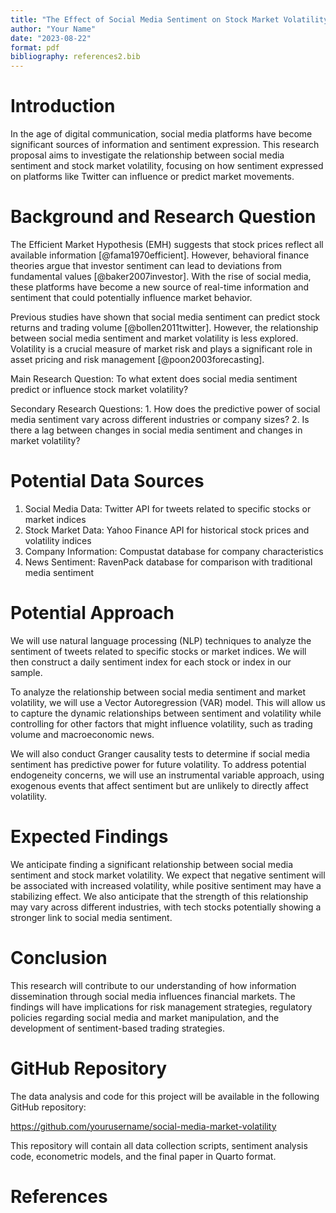 ```yaml
---
title: "The Effect of Social Media Sentiment on Stock Market Volatility"
author: "Your Name"
date: "2023-08-22"
format: pdf
bibliography: references2.bib
---
```


# Introduction

In the age of digital communication, social media platforms have become significant sources of information and sentiment expression. This research proposal aims to investigate the relationship between social media sentiment and stock market volatility, focusing on how sentiment expressed on platforms like Twitter can influence or predict market movements.

# Background and Research Question

The Efficient Market Hypothesis (EMH) suggests that stock prices reflect all available information [@fama1970efficient]. However, behavioral finance theories argue that investor sentiment can lead to deviations from fundamental values [@baker2007investor]. With the rise of social media, these platforms have become a new source of real-time information and sentiment that could potentially influence market behavior.

Previous studies have shown that social media sentiment can predict stock returns and trading volume [@bollen2011twitter]. However, the relationship between social media sentiment and market volatility is less explored. Volatility is a crucial measure of market risk and plays a significant role in asset pricing and risk management [@poon2003forecasting].

Main Research Question: To what extent does social media sentiment predict or influence stock market volatility?

Secondary Research Questions:
1. How does the predictive power of social media sentiment vary across different industries or company sizes?
2. Is there a lag between changes in social media sentiment and changes in market volatility?

# Potential Data Sources

1. Social Media Data: Twitter API for tweets related to specific stocks or market indices
2. Stock Market Data: Yahoo Finance API for historical stock prices and volatility indices
3. Company Information: Compustat database for company characteristics
4. News Sentiment: RavenPack database for comparison with traditional media sentiment

# Potential Approach

We will use natural language processing (NLP) techniques to analyze the sentiment of tweets related to specific stocks or market indices. We will then construct a daily sentiment index for each stock or index in our sample.

To analyze the relationship between social media sentiment and market volatility, we will use a Vector Autoregression (VAR) model. This will allow us to capture the dynamic relationships between sentiment and volatility while controlling for other factors that might influence volatility, such as trading volume and macroeconomic news.

We will also conduct Granger causality tests to determine if social media sentiment has predictive power for future volatility. To address potential endogeneity concerns, we will use an instrumental variable approach, using exogenous events that affect sentiment but are unlikely to directly affect volatility.

# Expected Findings

We anticipate finding a significant relationship between social media sentiment and stock market volatility. We expect that negative sentiment will be associated with increased volatility, while positive sentiment may have a stabilizing effect. We also anticipate that the strength of this relationship may vary across different industries, with tech stocks potentially showing a stronger link to social media sentiment.

# Conclusion

This research will contribute to our understanding of how information dissemination through social media influences financial markets. The findings will have implications for risk management strategies, regulatory policies regarding social media and market manipulation, and the development of sentiment-based trading strategies.

# GitHub Repository

The data analysis and code for this project will be available in the following GitHub repository:

[https://github.com/yourusername/social-media-market-volatility](https://github.com/yourusername/social-media-market-volatility)

This repository will contain all data collection scripts, sentiment analysis code, econometric models, and the final paper in Quarto format.

# References